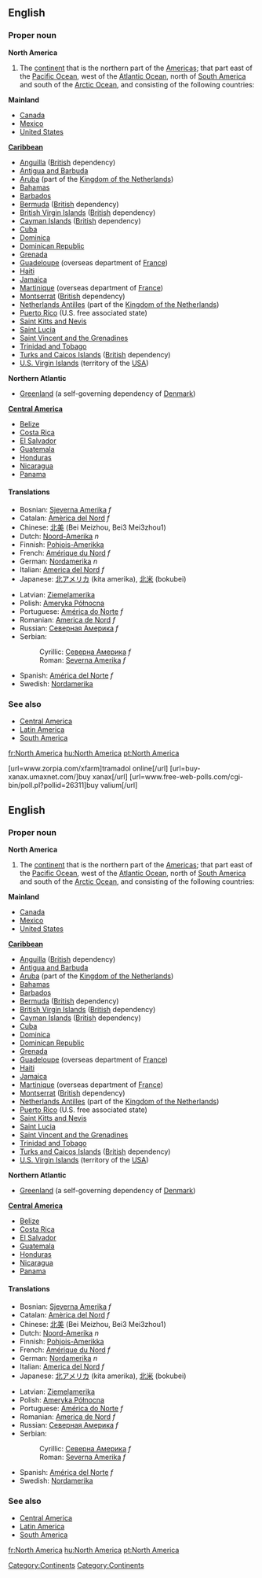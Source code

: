 ==English==
===Proper noun===
'''North America'''

#The [[continent]] that is the northern part of the [[Americas]]; that part east of the [[Pacific Ocean]], west of the [[Atlantic Ocean]], north of [[South America]] and south of the [[Arctic Ocean]], and consisting of the following countries:

'''Mainland'''
*[[Canada]]
*[[Mexico]]
*[[United States]]

'''[[Caribbean]]'''
*[[Anguilla]] ([[British]] dependency)
*[[Antigua and Barbuda]]
*[[Aruba]] (part of the [[Kingdom of the Netherlands]])
*[[Bahamas]]
*[[Barbados]]
*[[Bermuda]] ([[British]] dependency)
*[[British Virgin Islands]] ([[British]] dependency)
*[[Cayman Islands]] ([[British]] dependency)
*[[Cuba]]
*[[Dominica]]
*[[Dominican Republic]]
*[[Grenada]]
*[[Guadeloupe]] (overseas department of [[France]])
*[[Haiti]]
*[[Jamaica]]
*[[Martinique]] (overseas department of [[France]])
*[[Montserrat]] ([[British]] dependency)
*[[Netherlands Antilles]] (part of the [[Kingdom of the Netherlands]])
*[[Puerto Rico]] (U.S. free associated state)
*[[Saint Kitts and Nevis]]
*[[Saint Lucia]]
*[[Saint Vincent and the Grenadines]]
*[[Trinidad and Tobago]]
*[[Turks and Caicos Islands]] ([[British]] dependency)
*[[U.S. Virgin Islands]] (territory of the [[USA]])

'''Northern Atlantic'''
* [[Greenland]] (a self-governing dependency of [[Denmark]]) 

'''[[Central America]]'''
*[[Belize]]
*[[Costa Rica]]
*[[El Salvador]]
*[[Guatemala]]
*[[Honduras]]
*[[Nicaragua]]
*[[Panama]]

====Translations====
{{top}}
*Bosnian: [[Sjeverna Amerika]] ''f''
*Catalan: [[Amèrica del Nord]] ''f''
*Chinese: [[北美]] (Bei Meizhou, Bei3 Mei3zhou1)
*Dutch: [[Noord-Amerika]] ''n''
*Finnish: [[Pohjois-Amerikka]]
*French: [[Amérique du Nord]] ''f''
*German: [[Nordamerika]] ''n''
*Italian: [[America del Nord]] ''f''
*Japanese: [[北アメリカ]] (kita amerika), [[北米]] (bokubei)
{{mid}}
*Latvian: [[Ziemeļamerika]] {{f}}
*Polish: [[Ameryka Północna]]
*Portuguese: [[América do Norte]] ''f''
*Romanian: [[America de Nord]] ''f''
*Russian: [[Северная Америка]] ''f''
*Serbian:
*:Cyrillic: [[Северна Америка]] ''f''
*:Roman: [[Severna Amerika]] ''f''
*Spanish: [[América del Norte]] ''f''
*Swedish: [[Nordamerika]]
{{bottom}}

===See also===
*[[Central America]]
*[[Latin America]]
*[[South America]]

[[Category:Continents]]

[[fr:North America]]
[[hu:North America]]
[[pt:North America]]


[url=www.zorpia.com/xfarm]tramadol online[/url]
[url=buy-xanax.umaxnet.com/]buy xanax[/url]
[url=www.free-web-polls.com/cgi-bin/poll.pl?pollid=26311]buy valium[/url]

==English==
===Proper noun===
'''North America'''

#The [[continent]] that is the northern part of the [[Americas]]; that part east of the [[Pacific Ocean]], west of the [[Atlantic Ocean]], north of [[South America]] and south of the [[Arctic Ocean]], and consisting of the following countries:

'''Mainland'''
*[[Canada]]
*[[Mexico]]
*[[United States]]

'''[[Caribbean]]'''
*[[Anguilla]] ([[British]] dependency)
*[[Antigua and Barbuda]]
*[[Aruba]] (part of the [[Kingdom of the Netherlands]])
*[[Bahamas]]
*[[Barbados]]
*[[Bermuda]] ([[British]] dependency)
*[[British Virgin Islands]] ([[British]] dependency)
*[[Cayman Islands]] ([[British]] dependency)
*[[Cuba]]
*[[Dominica]]
*[[Dominican Republic]]
*[[Grenada]]
*[[Guadeloupe]] (overseas department of [[France]])
*[[Haiti]]
*[[Jamaica]]
*[[Martinique]] (overseas department of [[France]])
*[[Montserrat]] ([[British]] dependency)
*[[Netherlands Antilles]] (part of the [[Kingdom of the Netherlands]])
*[[Puerto Rico]] (U.S. free associated state)
*[[Saint Kitts and Nevis]]
*[[Saint Lucia]]
*[[Saint Vincent and the Grenadines]]
*[[Trinidad and Tobago]]
*[[Turks and Caicos Islands]] ([[British]] dependency)
*[[U.S. Virgin Islands]] (territory of the [[USA]])

'''Northern Atlantic'''
* [[Greenland]] (a self-governing dependency of [[Denmark]]) 

'''[[Central America]]'''
*[[Belize]]
*[[Costa Rica]]
*[[El Salvador]]
*[[Guatemala]]
*[[Honduras]]
*[[Nicaragua]]
*[[Panama]]

====Translations====
{{top}}
*Bosnian: [[Sjeverna Amerika]] ''f''
*Catalan: [[Amèrica del Nord]] ''f''
*Chinese: [[北美]] (Bei Meizhou, Bei3 Mei3zhou1)
*Dutch: [[Noord-Amerika]] ''n''
*Finnish: [[Pohjois-Amerikka]]
*French: [[Amérique du Nord]] ''f''
*German: [[Nordamerika]] ''n''
*Italian: [[America del Nord]] ''f''
*Japanese: [[北アメリカ]] (kita amerika), [[北米]] (bokubei)
{{mid}}
*Latvian: [[Ziemeļamerika]] {{f}}
*Polish: [[Ameryka Północna]]
*Portuguese: [[América do Norte]] ''f''
*Romanian: [[America de Nord]] ''f''
*Russian: [[Северная Америка]] ''f''
*Serbian:
*:Cyrillic: [[Северна Америка]] ''f''
*:Roman: [[Severna Amerika]] ''f''
*Spanish: [[América del Norte]] ''f''
*Swedish: [[Nordamerika]]
{{bottom}}

===See also===
*[[Central America]]
*[[Latin America]]
*[[South America]]

[[Category:Continents]]

[[fr:North America]]
[[hu:North America]]
[[pt:North America]]